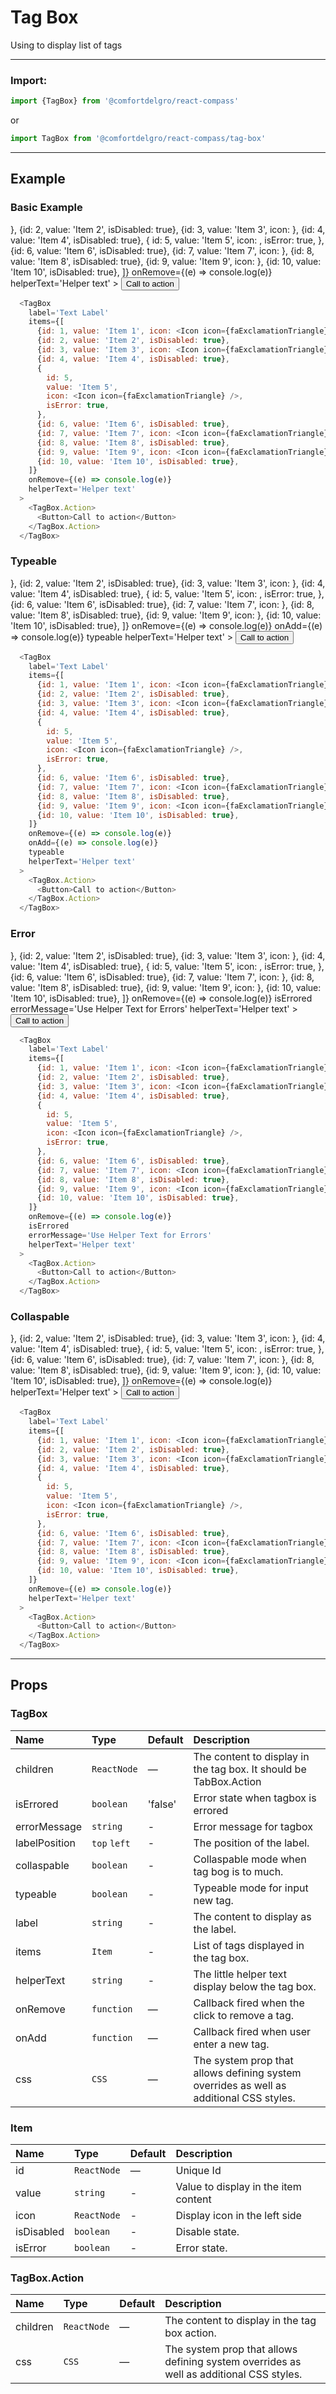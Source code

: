 
# Tag Box

Using to display list of tags

---

### Import:

```js
import {TagBox} from '@comfortdelgro/react-compass'
```

or

```js
import TagBox from '@comfortdelgro/react-compass/tag-box'
```

---

## Example

### Basic Example

<section className={styles.avatarShowcaseContainer}>
  <TagBox
    label='Text Label'
    items={[
      {id: 1, value: 'Item 1', icon: <Icon icon={faExclamationTriangle} />},
      {id: 2, value: 'Item 2', isDisabled: true},
      {id: 3, value: 'Item 3', icon: <Icon icon={faExclamationTriangle} />},
      {id: 4, value: 'Item 4', isDisabled: true},
      {
        id: 5,
        value: 'Item 5',
        icon: <Icon icon={faExclamationTriangle} />,
        isError: true,
      },
      {id: 6, value: 'Item 6', isDisabled: true},
      {id: 7, value: 'Item 7', icon: <Icon icon={faExclamationTriangle} />},
      {id: 8, value: 'Item 8', isDisabled: true},
      {id: 9, value: 'Item 9', icon: <Icon icon={faExclamationTriangle} />},
      {id: 10, value: 'Item 10', isDisabled: true},
    ]}
    onRemove={(e) => console.log(e)}
    helperText='Helper text'
  >
    <TagBox.Action>
      <Button>Call to action</Button>
    </TagBox.Action>
  </TagBox>
</section>

```js
  <TagBox
    label='Text Label'
    items={[
      {id: 1, value: 'Item 1', icon: <Icon icon={faExclamationTriangle} />},
      {id: 2, value: 'Item 2', isDisabled: true},
      {id: 3, value: 'Item 3', icon: <Icon icon={faExclamationTriangle} />},
      {id: 4, value: 'Item 4', isDisabled: true},
      {
        id: 5,
        value: 'Item 5',
        icon: <Icon icon={faExclamationTriangle} />,
        isError: true,
      },
      {id: 6, value: 'Item 6', isDisabled: true},
      {id: 7, value: 'Item 7', icon: <Icon icon={faExclamationTriangle} />},
      {id: 8, value: 'Item 8', isDisabled: true},
      {id: 9, value: 'Item 9', icon: <Icon icon={faExclamationTriangle} />},
      {id: 10, value: 'Item 10', isDisabled: true},
    ]}
    onRemove={(e) => console.log(e)}
    helperText='Helper text'
  >
    <TagBox.Action>
      <Button>Call to action</Button>
    </TagBox.Action>
  </TagBox>
```

### Typeable

<section className={styles.avatarShowcaseContainer}>
  <TagBox
    label='Text Label'
    items={[
      {id: 1, value: 'Item 1', icon: <Icon icon={faExclamationTriangle} />},
      {id: 2, value: 'Item 2', isDisabled: true},
      {id: 3, value: 'Item 3', icon: <Icon icon={faExclamationTriangle} />},
      {id: 4, value: 'Item 4', isDisabled: true},
      {
        id: 5,
        value: 'Item 5',
        icon: <Icon icon={faExclamationTriangle} />,
        isError: true,
      },
      {id: 6, value: 'Item 6', isDisabled: true},
      {id: 7, value: 'Item 7', icon: <Icon icon={faExclamationTriangle} />},
      {id: 8, value: 'Item 8', isDisabled: true},
      {id: 9, value: 'Item 9', icon: <Icon icon={faExclamationTriangle} />},
      {id: 10, value: 'Item 10', isDisabled: true},
    ]}
    onRemove={(e) => console.log(e)}
    onAdd={(e) => console.log(e)}
    typeable
    helperText='Helper text'
  >
    <TagBox.Action>
      <Button>Call to action</Button>
    </TagBox.Action>
  </TagBox>
</section>

```js
  <TagBox
    label='Text Label'
    items={[
      {id: 1, value: 'Item 1', icon: <Icon icon={faExclamationTriangle} />},
      {id: 2, value: 'Item 2', isDisabled: true},
      {id: 3, value: 'Item 3', icon: <Icon icon={faExclamationTriangle} />},
      {id: 4, value: 'Item 4', isDisabled: true},
      {
        id: 5,
        value: 'Item 5',
        icon: <Icon icon={faExclamationTriangle} />,
        isError: true,
      },
      {id: 6, value: 'Item 6', isDisabled: true},
      {id: 7, value: 'Item 7', icon: <Icon icon={faExclamationTriangle} />},
      {id: 8, value: 'Item 8', isDisabled: true},
      {id: 9, value: 'Item 9', icon: <Icon icon={faExclamationTriangle} />},
      {id: 10, value: 'Item 10', isDisabled: true},
    ]}
    onRemove={(e) => console.log(e)}
    onAdd={(e) => console.log(e)}
    typeable
    helperText='Helper text'
  >
    <TagBox.Action>
      <Button>Call to action</Button>
    </TagBox.Action>
  </TagBox>
```

### Error

<section className={styles.avatarShowcaseContainer}>
  <TagBox
    label='Text Label'
    items={[
      {id: 1, value: 'Item 1', icon: <Icon icon={faExclamationTriangle} />},
      {id: 2, value: 'Item 2', isDisabled: true},
      {id: 3, value: 'Item 3', icon: <Icon icon={faExclamationTriangle} />},
      {id: 4, value: 'Item 4', isDisabled: true},
      {
        id: 5,
        value: 'Item 5',
        icon: <Icon icon={faExclamationTriangle} />,
        isError: true,
      },
      {id: 6, value: 'Item 6', isDisabled: true},
      {id: 7, value: 'Item 7', icon: <Icon icon={faExclamationTriangle} />},
      {id: 8, value: 'Item 8', isDisabled: true},
      {id: 9, value: 'Item 9', icon: <Icon icon={faExclamationTriangle} />},
      {id: 10, value: 'Item 10', isDisabled: true},
    ]}
    onRemove={(e) => console.log(e)}
    isErrored
    errorMessage='Use Helper Text for Errors'
    helperText='Helper text'
  >
    <TagBox.Action>
      <Button>Call to action</Button>
    </TagBox.Action>
  </TagBox>
</section>

```js
  <TagBox
    label='Text Label'
    items={[
      {id: 1, value: 'Item 1', icon: <Icon icon={faExclamationTriangle} />},
      {id: 2, value: 'Item 2', isDisabled: true},
      {id: 3, value: 'Item 3', icon: <Icon icon={faExclamationTriangle} />},
      {id: 4, value: 'Item 4', isDisabled: true},
      {
        id: 5,
        value: 'Item 5',
        icon: <Icon icon={faExclamationTriangle} />,
        isError: true,
      },
      {id: 6, value: 'Item 6', isDisabled: true},
      {id: 7, value: 'Item 7', icon: <Icon icon={faExclamationTriangle} />},
      {id: 8, value: 'Item 8', isDisabled: true},
      {id: 9, value: 'Item 9', icon: <Icon icon={faExclamationTriangle} />},
      {id: 10, value: 'Item 10', isDisabled: true},
    ]}
    onRemove={(e) => console.log(e)}
    isErrored
    errorMessage='Use Helper Text for Errors'
    helperText='Helper text'
  >
    <TagBox.Action>
      <Button>Call to action</Button>
    </TagBox.Action>
  </TagBox>
```

### Collaspable

<section className={styles.avatarShowcaseContainer}>
  <TagBox
    label='Text Label'
    collaspable
    items={[
      {id: 1, value: 'Item 1', icon: <Icon icon={faExclamationTriangle} />},
      {id: 2, value: 'Item 2', isDisabled: true},
      {id: 3, value: 'Item 3', icon: <Icon icon={faExclamationTriangle} />},
      {id: 4, value: 'Item 4', isDisabled: true},
      {
        id: 5,
        value: 'Item 5',
        icon: <Icon icon={faExclamationTriangle} />,
        isError: true,
      },
      {id: 6, value: 'Item 6', isDisabled: true},
      {id: 7, value: 'Item 7', icon: <Icon icon={faExclamationTriangle} />},
      {id: 8, value: 'Item 8', isDisabled: true},
      {id: 9, value: 'Item 9', icon: <Icon icon={faExclamationTriangle} />},
      {id: 10, value: 'Item 10', isDisabled: true},
    ]}
    onRemove={(e) => console.log(e)}
    helperText='Helper text'
  >
    <TagBox.Action>
      <Button>Call to action</Button>
    </TagBox.Action>
  </TagBox>
</section>

```js
  <TagBox
    label='Text Label'
    items={[
      {id: 1, value: 'Item 1', icon: <Icon icon={faExclamationTriangle} />},
      {id: 2, value: 'Item 2', isDisabled: true},
      {id: 3, value: 'Item 3', icon: <Icon icon={faExclamationTriangle} />},
      {id: 4, value: 'Item 4', isDisabled: true},
      {
        id: 5,
        value: 'Item 5',
        icon: <Icon icon={faExclamationTriangle} />,
        isError: true,
      },
      {id: 6, value: 'Item 6', isDisabled: true},
      {id: 7, value: 'Item 7', icon: <Icon icon={faExclamationTriangle} />},
      {id: 8, value: 'Item 8', isDisabled: true},
      {id: 9, value: 'Item 9', icon: <Icon icon={faExclamationTriangle} />},
      {id: 10, value: 'Item 10', isDisabled: true},
    ]}
    onRemove={(e) => console.log(e)}
    helperText='Helper text'
  >
    <TagBox.Action>
      <Button>Call to action</Button>
    </TagBox.Action>
  </TagBox>
```
---

## Props

### TagBox 

| Name           | Type        | Default | Description                                                                                                  |
| :------------- | :---------- | :------ | :----------------------------------------------------------------------------------------------------------- |
| children       | `ReactNode` | —       | The content to display in the tag box. It should be TabBox.Action                                            |
| isErrored      | `boolean`   | 'false' | Error state when tagbox is errored                                                                           |
| errorMessage   | `string`    | -       | Error message for tagbox                                                                                     |
| labelPosition  | `top` `left`| -       | The position of the label.                                                                                   |
| collaspable    | `boolean`   | -       | Collaspable mode when tag bog is to much.                                                                    |
| typeable       | `boolean`   | -       | Typeable mode for input new tag.                                                                             |
| label          | `string`    | -       | The content to display as the label.                                                                         |
| items          | `Item`      | -       | List of tags displayed in the tag box.                                                                       |
| helperText     | `string`    | -       | The little helper text display below the tag box.                                                            |
| onRemove       | `function`  | —       | Callback fired when the click to remove a tag.                                                               |
| onAdd          | `function`  | —       | Callback fired when user enter a new tag.                                                                    |
| css            | `CSS`       | —       | The system prop that allows defining system overrides as well as additional CSS styles.                      |

### Item 

| Name           | Type        | Default | Description                            |
| :------------- | :---------- | :------ | :------------------------------------- |
| id             | `ReactNode` | —       | Unique Id                              |
| value          | `string`    | -       | Value to display in the item content   |
| icon           | `ReactNode` | -       | Display icon in the left side          |
| isDisabled     | `boolean`   | -       | Disable state.                         |
| isError        | `boolean`   | -       | Error state.                           |

### TagBox.Action

| Name     | Type                    | Default | Description                                                                                                       |
| :------- | :---------------------- | :------ | :---------------------------------------------------------------------------------------------------------------- |
| children | `ReactNode`             | —       | The content to display in the tag box action.                                                                     |
| css      | `CSS`                   | —       | The system prop that allows defining system overrides as well as additional CSS styles.                           |
